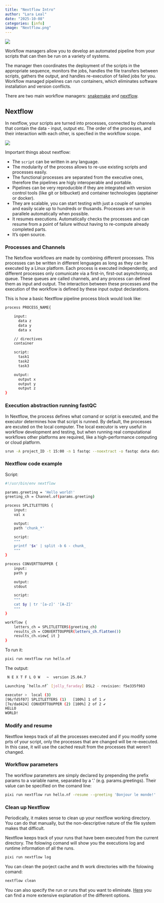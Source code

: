 ```yaml
---
title: "Nextflow Intro"
author: "Lara Leal"
date: "2025-10-08"
categories: [info]
image: "Nextflow.png"
---
```


![](Nextflow.png){.post-header}

Workflow managers allow you to develop an automated pipeline from your scripts that can then be run on a variety of systems.

The manager then coordinates the deployment of the scripts in the appropriate sequence, monitors the jobs, handles the file transfers between scripts, gathers the output, and handles re-execution of failed jobs for you. Workflow managed pipelines can run containers, which eliminates software installation and version conflicts.

There are two main workflow managers: [snakemake](https://www.snakemake.io) and [nextflow](https://www.nextflow.io).

## **Nextflow**
In nextflow, your scripts are turned into processes, connected by channels that contain the data - input, output etc. The order of the processes, and their interaction with each other, is specfied in the workflow scope.

![](channel-process_fqc.png)

Important things about nextflow:

  - The `script` can be written in any language. 
  - The modularity of the process allows to re-use existing scripts and processes easily. 
  - The functional processes are separated from the executive ones, therefore the pipelines are higly interoperable and portable. 
  - Pipelines can be very reproducible if they are integrated with version control tools (like git or bitbucket) and container technologies (apptainer or docker).
  - They are scalable, you can start testing with just a couple of samples and easily scale up to hundreds or thusands. Processes are run in parallele automatically when possible. 
  - It resumes executions. Automatically checks the processes and can resume from a point of failure without having to re-compute already completed parts. 
  - It's open source. 

### **Processes and Channels**

The Netxflow workflows are made by combining different processes. This processes can be written in different lenguages as long as they can be executed by a Linux platform. Each process is executed independently, and different processes only comunicate via a first-in, first-out asynchronous queue. These queues are called channels, and any process can defined them as input and output. The interaction between these processes and the execution of the workflow is defined by these input output declarations. 

This is how a basic Nextflow pipeline process block would look like: 
```bash
process PROCESS_NAME{

    input:
      data z
      data y
      data x

    // directives
    container

    script:
      task1
      task2
      task3

    output:
      output x
      output y
      output z
}
```

### **Execution abstraction running fastQC**

In Nextflow, the process defines what comand or script is executed, and the executor determines how that script is runned. By default, the processes are excuted on the local computer. The local executor is very useful in workflow development and testing, but when running real computational workflows other platforms are required, like a high-performance computing or cloud platform. 

```bash
srun -A project_ID -t 15:00 -n 1 fastqc --noextract -o fastqc data data/sample_1.fastq.gz data/sample_2.fastq.gz 
```
### **Nextflow code example**

Script:
```bash
#!/usr/bin/env nextflow

params.greeting = 'Hello world!'
greeting_ch = Channel.of(params.greeting)

process SPLITLETTERS {
    input:
    val x

    output:
    path 'chunk_*'

    script:
    """
    printf '$x' | split -b 6 - chunk_
    """
}

process CONVERTTOUPPER {
    input:
    path y

    output:
    stdout

    script:
    """
    cat $y | tr '[a-z]' '[A-Z]' 
    """
}

workflow {
    letters_ch = SPLITLETTERS(greeting_ch)
    results_ch = CONVERTTOUPPER(letters_ch.flatten())
    results_ch.view{ it }
}
```
To run it: 
```bash
pixi run nextflow run hello.nf
```
The output:
```bash
 N E X T F L O W   ~  version 25.04.7

Launching `hello.nf` [jolly_faraday] DSL2 - revision: f5e335f983

executor >  local (3)
[96/fd5f07] SPLITLETTERS (1)   [100%] 1 of 1 ✔
[7e/dad424] CONVERTTOUPPER (2) [100%] 2 of 2 ✔
HELLO 
WORLD!
```
### **Modify and resume**

Nextflow keeps track of all the processes executed and if you modify some prts of your script, only the processes that are changed will be re-executed. In this case, it will use the cached result from the processes that weren't changed. 

### **Workflow parameters**

The workflow parameters are simply declared by prepending the prefix params to a variable name, separated by a '.' (e.g. params.greetings). Their value can be specified on the comand line:

```bash
pixi run nextflow run hello.nf -resume --greeting 'Bonjour le monde!'
```

### **Clean up Nextflow**

Periodically, it makes sense to clean up your nextflow working directory. You can do that manually, but the non-descriptive nature of the file system makes that difficult.

Nextflow keeps track of your runs that have been executed from the current directory. 
The folowing comand will show you the executions log and runtime information of all the runs.

```bash
pixi run nextflow log
```

You can clean the porject cache and th work directories with the folowing comand:
```bash
nextflow clean
```

You can also specify the run or runs that you want to eliminate. [Here](https://www.nextflow.io/docs/latest/reference/cli.html#clean) you can find a more extensive explanation of the different options. 